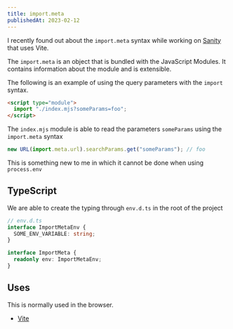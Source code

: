 ```yaml
---
title: import.meta
publishedAt: 2023-02-12
---
```


I recently found out about the `import.meta` syntax while working on [Sanity](https://sanity.io) that uses Vite.

The `import.meta` is an object that is bundled with the JavaScript Modules. It contains information about the module and is extensible.

The following is an example of using the query parameters with the `import` syntax.

```html
<script type="module">
  import "./index.mjs?someParams=foo";
</script>
```

The `index.mjs` module is able to read the parameters `someParams` using the `import.meta` syntax

```js
new URL(import.meta.url).searchParams.get("someParams"); // foo
```

This is something new to me in which it cannot be done when using `process.env`

## TypeScript

We are able to create the typing through `env.d.ts` in the root of the project

```ts
// env.d.ts
interface ImportMetaEnv {
  SOME_ENV_VARIABLE: string;
}

interface ImportMeta {
  readonly env: ImportMetaEnv;
}
```

## Uses

This is normally used in the browser.

- [Vite](https://vitejs.dev)
